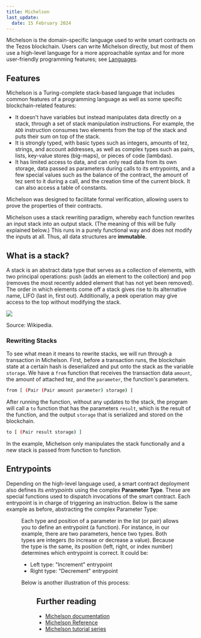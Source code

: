 ```yaml
---
title: Michelson
last_update:
  date: 15 February 2024
---
```



Michelson is the domain-specific language used to write smart contracts on the Tezos blockchain.
Users can write Michelson directly, but most of them use a high-level language for a more approachable syntax and for more user-friendly programming features; see [Languages](../languages).

## Features

Michelson is a Turing-complete stack-based language that includes common features of a programming language as well as some specific blockchain-related features:

- It doesn't have variables but instead manipulates data directly on a stack, through a set of stack manipulation instructions. For example, the `ADD` instruction consumes two elements from the top of the stack and puts their sum on top of the stack.
- It is strongly typed, with basic types such as integers, amounts of tez, strings, and account addresses, as well as complex types such as pairs, lists, key-value stores (big-maps), or pieces of code (lambdas).
- It has limited access to data, and can only read data from its own storage, data passed as parameters during calls to its entrypoints, and a few special values such as the balance of the contract, the amount of tez sent to it during a call, and the creation time of the current block. It can also access a table of constants.

Michelson was designed to facilitate formal verification, allowing users to prove the properties of their contracts.

Michelson uses a stack rewriting paradigm, whereby each function rewrites an input stack into an output stack. (The meaning of this will be fully explained below.) This runs in a purely functional way and does not modify the inputs at all. Thus, all data structures are **immutable**.

## What is a stack?

A stack is an abstract data type that serves as a collection of elements, with two principal operations: push (adds an element to the collection) and pop (removes the most recently added element that has not yet been removed). The order in which elements come off a stack gives rise to its alternative name, LIFO (last in, first out). Additionally, a peek operation may give access to the top without modifying the stack.

![](https://upload.wikimedia.org/wikipedia/commons/9/9f/Stack_data_structure.gif)

Source: Wikipedia.

### Rewriting Stacks

To see what mean it means to rewrite stacks, we will run through a transaction in Michelson. First, before a transaction runs, the blockchain state at a certain hash is deserialized and put onto the stack as the variable `storage`. We have a `from` function that receives the transaction data `amount`, the amount of attached tez, and the `parameter`, the function's parameters.

```sh
from [ (Pair (Pair amount parameter) storage) ]
```

After running the function, without any updates to the stack, the program will call a `to` function that has the parameters `result`, which is the result of the function, and the output `storage` that is serialized and stored on the blockchain.

```sh
to [ (Pair result storage) ]
```

In the example, Michelson only manipulates the stack functionally and a new stack is passed from function to function.

## Entrypoints

Depending on the high-level language used, a smart contract deployment also defines its *entrypoints* using the complex **Parameter Type**. These are special functions used to dispatch invocations of the smart contract. Each entrypoint is in charge of triggering an instruction. Below is the same example as before, abstracting the complex Parameter Type:

<Figure src="/img/invoke_smart_contract.svg" caption="Figure 1: Call of a smart contract triggering its entrypoints, code, and modifying its storage's state" />

Each type and position of a parameter in the list (or pair) allows you to define an entrypoint (a function). For instance, in our example, there are two parameters, hence two types. Both types are integers (to increase or decrease a value). Because the type is the same, its position (left, right, or index number) determines which entrypoint is correct.
It could be:
- Left type: "Increment" entrypoint
- Right type: "Decrement" entrypoint

Below is another illustration of this process:

<Figure src="/img/tezos_smart_contract_deploy_invoke.svg" caption="Figure 2: Deployment and call of a Tezos smart contract with high-level languages" />

## Further reading

* [Michelson documentation](http://tezos.gitlab.io/007/michelson.html)
* [Michelson Reference](https://tezos.gitlab.io/michelson-reference/)
* [Michelson tutorial series](https://gitlab.com/camlcase-dev/michelson-tutorial/tree/master)
